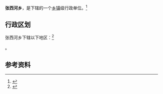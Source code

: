 {{中国乡级行政区|14/02/22/209/000}}

'''张西河乡'''，是{{PRC admin/fullname|14/02/22/209/000|3}}下辖的一个[[乡镇|乡镇]]级行政单位。<ref>{{PRC admin/ref sgc|{{PRC admin/parent|14/02/22/209/000}}}}</ref>

== 行政区划 ==

张西河乡下辖以下地区：<ref>{{PRC admin/ref sgc|14/02/22/209/000}}</ref>

{{PRC admin/children|14/02/22/209/000}}。

== 参考资料 ==

{{reflist}}

{{行政区划小作品}}
{{PRC admin/navcat|14/02/22/209/000}}